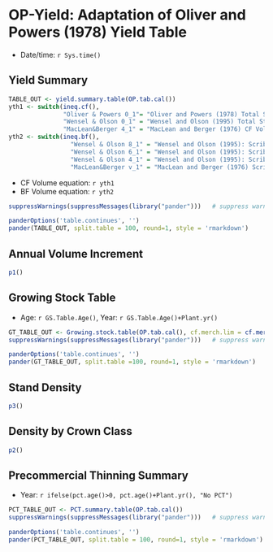 
# OP-Yield: Adaptation of Oliver and Powers (1978) Yield Table

* Date/time: `r Sys.time()`

## Yield Summary


```{r, echo=FALSE}

TABLE_OUT <- yield.summary.table(OP.tab.cal())
yth1 <- switch(ineq.cf(),
               "Oliver & Powers 0_1"= "Oliver and Powers (1978) Total Stem CF Volume, 1-foot stump",
               "Wensel & Olson 0_1" = "Wensel and Olson (1995) Total Stem CF Volume, 1-foot stump",
               "MacLean&Berger 4_1" = "MacLean and Berger (1976) CF Volume, 4-inch top, 1-foot stump")
yth2 <- switch(ineq.bf(),
                 "Wensel & Olson 8_1" = "Wensel and Olson (1995): Scribner BF Volume 8-inch top, 1-foot stump",
                 "Wensel & Olson 6_1" = "Wensel and Olson (1995): Scribner BF Volume 6-inch top, 1-foot stump",
                 "Wensel & Olson 4_1" = "Wensel and Olson (1995): Scribner BF Volume 4-inch top, 1-foot stump",
                 "MacLean&Berger v_1" = "MacLean and Berger (1976) Scribner BF Volume, 4-inch top, 1-foot stump")

```

* CF Volume equation: `r yth1`
* BF Volume equation: `r yth2`


```{r, echo=FALSE,warning=FALSE}
suppressWarnings(suppressMessages(library("pander")))   # suppress warnings

panderOptions('table.continues', '')
pander(TABLE_OUT, split.table = 100, round=1, style = 'rmarkdown')

```

## Annual Volume Increment

```{r plot1, fig.height=4, echo=FALSE}
p1()
```


## Growing Stock Table

* Age: `r GS.Table.Age()`, Year: `r GS.Table.Age()+Plant.yr()`


```{r, echo=FALSE,warning=FALSE}

GT_TABLE_OUT <- Growing.stock.table(OP.tab.cal(), cf.merch.lim = cf.merch.lim(), Age=GS.Table.Age())
suppressWarnings(suppressMessages(library("pander")))   # suppress warnings

panderOptions('table.continues', '')
pander(GT_TABLE_OUT, split.table =100, round=1, style = 'rmarkdown')

```

## Stand Density

```{r plot2, fig.height=4, echo=FALSE}
p3()
```


## Density by Crown Class

```{r plot3, fig.height=4, echo=FALSE}
p2()
```

## Precommercial Thinning Summary

* Year: `r ifelse(pct.age()>0, pct.age()+Plant.yr(), "No PCT")`


```{r, echo=FALSE,warning=FALSE}

PCT_TABLE_OUT <- PCT.summary.table(OP.tab.cal())
suppressWarnings(suppressMessages(library("pander")))   # suppress warnings

panderOptions('table.continues', '')
pander(PCT_TABLE_OUT, split.table = 100, round=1, style = 'rmarkdown')

```

